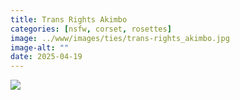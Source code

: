 ```yaml
---
title: Trans Rights Akimbo
categories: [nsfw, corset, rosettes]
image: ../www/images/ties/trans-rights_akimbo.jpg
image-alt: ""
date: 2025-04-19
---
```



![](../www/images/ties/trans-rights_akimbo.jpg)

